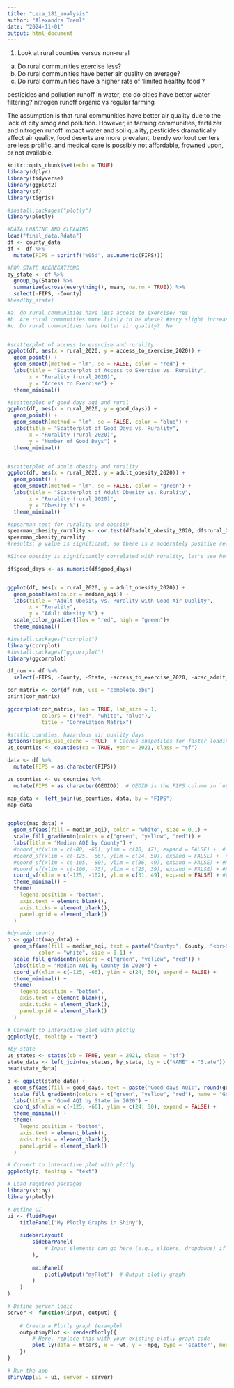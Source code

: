 ```yaml
---
title: "Lexa_181_analysis"
author: "Alexandra Treml"
date: "2024-11-01"
output: html_document
---
```

1. Look at rural counties versus non-rural
  a. Do rural communities exercise less? 
  b. Do rural communities have better air quality on average? 
  c. Do rural communities have a higher rate of 'limited healthy food'? 
  
  
  pesticides and pollution runoff in water, etc 
  do cities have better water filtering? 
  nitrogen runoff 
  organic vs regular farming 

The assumption is that rural communities have better air quality due to the lack of city smog and pollution. However, in farming communities, fertilizer and nitrogen runoff impact water and soil quality, pesticides dramatically affect air quality, food deserts are more prevalent, trendy workout centers are less prolific, and medical care is possibly not affordable, frowned upon, or not available.

```r
knitr::opts_chunk$set(echo = TRUE)
library(dplyr)
library(tidyverse)
library(ggplot2)
library(sf)
library(tigris)

#install.packages("plotly")
library(plotly)
```


```r
#DATA LOADING AND CLEANING
load("final_data.Rdata")
df <- county_data
df <- df %>%
  mutate(FIPS = sprintf("%05d", as.numeric(FIPS)))

#FOR STATE AGGREGATIONS
by_state <- df %>%
  group_by(State) %>% 
  summarize(across(everything(), mean, na.rm = TRUE)) %>%
  select(-FIPS, -County)
#head(by_state)

#a. do rural communities have less access to exercise? Yes
#b. Are rural communities more likely to be obese? #very slight increase in adult obesity in rural areas
#c. Do rural communities have better air quality?  No 


#scatterplot of access to exercise and rurality
ggplot(df, aes(x = rural_2020, y = access_to_exercise_2020)) +
  geom_point() +
  geom_smooth(method = "lm", se = FALSE, color = "red") + 
  labs(title = "Scatterplot of Access to Exercise vs. Rurality",
       x = "Rurality (rural_2020)",
       y = "Access to Exercise") +
  theme_minimal()

#scatterplot of good days aqi and rural 
ggplot(df, aes(x = rural_2020, y = good_days)) +
  geom_point() +
  geom_smooth(method = "lm", se = FALSE, color = "blue") +  
  labs(title = "Scatterplot of Good Days vs. Rurality",
       x = "Rurality (rural_2020)",
       y = "Number of Good Days") +
  theme_minimal()


#scatterplot of adult obesity and rurality
ggplot(df, aes(x = rural_2020, y = adult_obesity_2020)) +
  geom_point() +
  geom_smooth(method = "lm", se = FALSE, color = "green") +  
  labs(title = "Scatterplot of Adult Obesity vs. Rurality",
       x = "Rurality (rural_2020)",
       y = "Obesity %") +
  theme_minimal()

#spearman test for rurality and obesity 
spearman_obesity_rurality <- cor.test(df$adult_obesity_2020, df$rural_2020, method = "spearman")
spearman_obesity_rurality 
#results: p value is significant, so there is a moderately positive relationship between obesity and rurality

#Since obesity is significantly correlated with rurality, let's see how air quality correlates.  

```
```r
df$good_days <- as.numeric(df$good_days)


ggplot(df, aes(x = rural_2020, y = adult_obesity_2020)) +
  geom_point(aes(color = median_aqi)) +
  labs(title = "Adult Obesity vs. Rurality with Good Air Quality",
       x = "Rurality",
       y = "Adult Obesity %") +
  scale_color_gradient(low = "red", high = "green")+
  theme_minimal()
```

```r
#install.packages("corrplot")
library(corrplot)
#install.packages("ggcorrplot")
library(ggcorrplot)

df_num <- df %>%
  select(-FIPS, -County, -State, -access_to_exercise_2020, -acsc_admit_rate_2020, -adult_diabetic_rate_2020,-dentist_rate_2020, -driving_mortality_2020, -chlamydia_2020, -dui_deaths_2020, -excess_drinking_2020, -fair_or_poor_health_2020, -food_env_index_2020, -food_insecure_2020, -food_insecure_2020, free_reduced_lunch_2020, -injury_death_rate_2020, -limited_healthy_food_2020, -mammogram_2020, -minor_2020, -over_65_2020, - pcp_rate_2020, -rural_2020, -severe_housing_prob_2020, -smoking_rate_2020, -social_association_rate_2020, -teen_birth_rate_2020,  -unemployment_2020, -uninsured_2020, -uninsured_v2_2020, -ypll_2020, -Year, -"90th_percentile_aqi", -co_days, -no2_days, -ozone_days, -pm2.5_days, -pm10_days, -age_adj_mortality_2020)

cor_matrix <- cor(df_num, use = "complete.obs")
print(cor_matrix)

ggcorrplot(cor_matrix, lab = TRUE, lab_size = 1,
           colors = c("red", "white", "blue"),
           title = "Correlation Matrix")
```


```r
#static counties, hazardous air quality days 
options(tigris_use_cache = TRUE)  # Caches shapefiles for faster loading in future
us_counties <- counties(cb = TRUE, year = 2021, class = "sf")

data <- df %>%
  mutate(FIPS = as.character(FIPS))

us_counties <- us_counties %>%
  mutate(FIPS = as.character(GEOID))  # GEOID is the FIPS column in `us_counties`

map_data <- left_join(us_counties, data, by = "FIPS")
map_data


ggplot(map_data) +
  geom_sf(aes(fill = median_aqi), color = "white", size = 0.1) +
  scale_fill_gradientn(colors = c("green", "yellow", "red")) +
  labs(title = "Median AQI by County") +
  #coord_sf(xlim = c(-80, -66), ylim = c(38, 47), expand = FALSE) +  # Northeast bounds
  #coord_sf(xlim = c(-125, -66), ylim = c(24, 50), expand = FALSE) +  # Limits for continental U.S.
  #coord_sf(xlim = c(-105, -80), ylim = c(36, 49), expand = FALSE) + #Midwest
  #coord_sf(xlim = c(-106, -75), ylim = c(25, 39), expand = FALSE) + #South
  coord_sf(xlim = c(-125, -102), ylim = c(31, 49), expand = FALSE) + #West
  theme_minimal() +
  theme(
    legend.position = "bottom",
    axis.text = element_blank(),
    axis.ticks = element_blank(),
    panel.grid = element_blank()
  )
```
```r
#dynamic county 
p <- ggplot(map_data) +
  geom_sf(aes(fill = median_aqi, text = paste("County:", County, "<br>State:", State, "<br>AQI:", median_aqi, "%")), 
          color = "white", size = 0.1) +
  scale_fill_gradientn(colors = c("green", "yellow", "red")) +
  labs(title = "Median AQI by County in 2020") +
  coord_sf(xlim = c(-125, -66), ylim = c(24, 50), expand = FALSE) +
  theme_minimal() +
  theme(
    legend.position = "bottom",
    axis.text = element_blank(),
    axis.ticks = element_blank(),
    panel.grid = element_blank()
  )

# Convert to interactive plot with plotly
ggplotly(p, tooltip = "text")
```
```r
#by state
us_states <- states(cb = TRUE, year = 2021, class = "sf")
state_data <- left_join(us_states, by_state, by = c("NAME" = "State"))
head(state_data)

p <- ggplot(state_data) +
  geom_sf(aes(fill = good_days, text = paste("Good days AQI:", round(good_days, 1))), color = "white", size = 0.1) +
  scale_fill_gradientn(colors = c("green", "yellow", "red"), name = "Good AQI (%)")+
  labs(title = "Good AQI by State in 2020") +
  coord_sf(xlim = c(-125, -66), ylim = c(24, 50), expand = FALSE) +
  theme_minimal() +
  theme(
    legend.position = "bottom",
    axis.text = element_blank(),
    axis.ticks = element_blank(),
    panel.grid = element_blank()
  )

# Convert to interactive plot with plotly
ggplotly(p, tooltip = "text")

```
```r
# Load required packages
library(shiny)
library(plotly)

# Define UI
ui <- fluidPage(
    titlePanel("My Plotly Graphs in Shiny"),
    
    sidebarLayout(
        sidebarPanel(
            # Input elements can go here (e.g., sliders, dropdowns) if you want interactivity
        ),
        
        mainPanel(
            plotlyOutput("myPlot")  # Output plotly graph
        )
    )
)

# Define server logic
server <- function(input, output) {
    
    # Create a Plotly graph (example)
    output$myPlot <- renderPlotly({
        # Here, replace this with your existing plotly graph code
        plot_ly(data = mtcars, x = ~wt, y = ~mpg, type = 'scatter', mode = 'markers')
    })
}

# Run the app
shinyApp(ui = ui, server = server)
```

